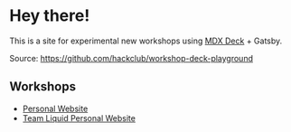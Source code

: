 
<Container variant="copy" as={BaseStyles} py={4} fontSize={3}>

# Hey there!

This is a site for experimental new workshops using [MDX Deck](https://github.com/jxnblk/mdx-deck) + Gatsby.

Source: <https://github.com/hackclub/workshop-deck-playground>

## Workshops

- [Personal Website](/personal-website)
- [Team Liquid Personal Website](/team-liquid-workshop)

</Container>
